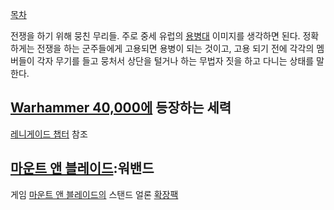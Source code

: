 {{{+1 '''Warband'''}}}

[[목차]]

전쟁을 하기 위해 뭉친 무리들. 주로 중세 유럽의 [[용병]]대 이미지를 생각하면 된다. 정확하게는 전쟁을 하는 군주들에게 고용되면 용병이 되는 것이고, 고용 되기 전에 각각의 멤버들이 각자 무기를 들고 뭉처서 상단을 털거나 하는 무법자 짓을 하고 다니는 상태를 말한다.

== [[Warhammer 40,000]]에 등장하는 세력 ==
[[레니게이드 챕터]] 참조

== [[마운트 앤 블레이드]]:워밴드 ==
게임 [[마운트 앤 블레이드]]의 스탠드 얼론 [[확장팩]]
